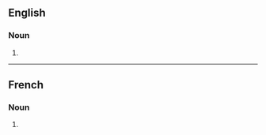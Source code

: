==English==

===Noun===
{{head|en|noun form}}

# {{plural of|en|amputation}}

----

==French==

===Noun===
{{head|fr|noun plural form|g=f}}

# {{plural of|fr|amputation}}